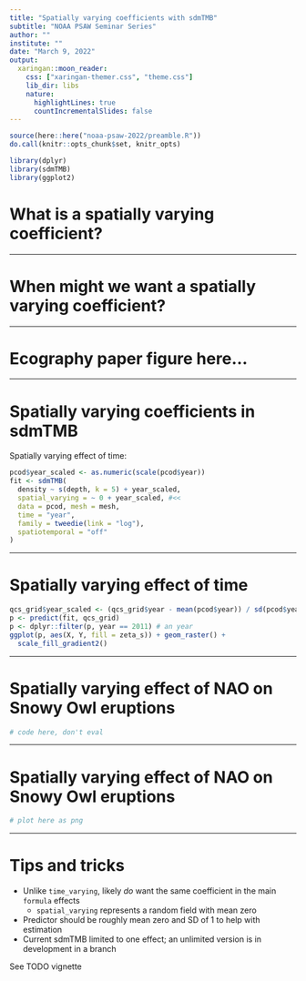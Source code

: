 ```yaml
---
title: "Spatially varying coefficients with sdmTMB"
subtitle: "NOAA PSAW Seminar Series"
author: ""
institute: ""
date: "March 9, 2022"
output:
  xaringan::moon_reader:
    css: ["xaringan-themer.css", "theme.css"]
    lib_dir: libs
    nature:
      highlightLines: true
      countIncrementalSlides: false
---
```


```r
source(here::here("noaa-psaw-2022/preamble.R"))
do.call(knitr::opts_chunk$set, knitr_opts)
```

```r
library(dplyr)
library(sdmTMB)
library(ggplot2)
```

# What is a spatially varying coefficient?

---

# When might we want a spatially varying coefficient?

---

# Ecography paper figure here...

---

# Spatially varying coefficients in sdmTMB

Spatially varying effect of time:

```r
pcod$year_scaled <- as.numeric(scale(pcod$year))
fit <- sdmTMB(
  density ~ s(depth, k = 5) + year_scaled,
  spatial_varying = ~ 0 + year_scaled, #<<
  data = pcod, mesh = mesh, 
  time = "year",
  family = tweedie(link = "log"),
  spatiotemporal = "off"
)
```

<!-- See `zeta_s` in the output, which represents the coefficient varying in space. You'll want to ensure you set up your model such that it ballpark has a mean of 0 (e.g., by including it in `formula` too). -->

---

# Spatially varying effect of time

```r
qcs_grid$year_scaled <- (qcs_grid$year - mean(pcod$year)) / sd(pcod$year)
p <- predict(fit, qcs_grid)
p <- dplyr::filter(p, year == 2011) # an year
ggplot(p, aes(X, Y, fill = zeta_s)) + geom_raster() +
  scale_fill_gradient2()
```

<!-- See the vignette on [Fitting spatial trend models with sdmTMB](https://pbs-assess.github.io/sdmTMB/articles/spatial-trend-models.html) for more details. -->

---

# Spatially varying effect of NAO on Snowy Owl eruptions

```r
# code here, don't eval
```

---

# Spatially varying effect of NAO on Snowy Owl eruptions

```r
# plot here as png
```

---

# Tips and tricks

* Unlike `time_varying`, likely *do* want the same coefficient in the main `formula` effects
  * `spatial_varying` represents a random field with mean zero
* Predictor should be roughly mean zero and SD of 1 to help with estimation
* Current sdmTMB limited to one effect; an unlimited version is in development in a branch

See TODO vignette
